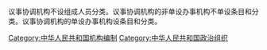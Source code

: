 {{Catmore}}
议事协调机构不设组成人员分类。议事协调机构的非单设办事机构不单设条目和分类。议事协调机构的单设办事机构设条目和分类。
[[Category:中华人民共和国机构编制|Category:中华人民共和国机构编制]]
[[Category:中华人民共和国政治组织|Category:中华人民共和国政治组织]]